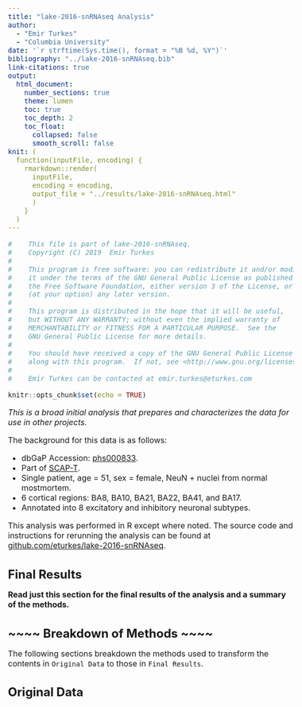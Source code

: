 ```yaml
---
title: "lake-2016-snRNAseq Analysis"
author:
  - "Emir Turkes"
  - "Columbia University"
date: '`r strftime(Sys.time(), format = "%B %d, %Y")`'
bibliography: "../lake-2016-snRNAseq.bib"
link-citations: true
output:
  html_document:
    number_sections: true
    theme: lumen
    toc: true
    toc_depth: 2
    toc_float:
      collapsed: false
      smooth_scroll: false
knit: (
  function(inputFile, encoding) {
    rmarkdown::render(
      inputFile,
      encoding = encoding,
      output_file = "../results/lake-2016-snRNAseq.html"
      )
    }
  )
---
```


```r
#    This file is part of lake-2016-snRNAseq.
#    Copyright (C) 2019  Emir Turkes
#
#    This program is free software: you can redistribute it and/or modify
#    it under the terms of the GNU General Public License as published by
#    the Free Software Foundation, either version 3 of the License, or
#    (at your option) any later version.
#
#    This program is distributed in the hope that it will be useful,
#    but WITHOUT ANY WARRANTY; without even the implied warranty of
#    MERCHANTABILITY or FITNESS FOR A PARTICULAR PURPOSE.  See the
#    GNU General Public License for more details.
#
#    You should have received a copy of the GNU General Public License
#    along with this program.  If not, see <http://www.gnu.org/licenses/>.
#
#    Emir Turkes can be contacted at emir.turkes@eturkes.com

knitr::opts_chunk$set(echo = TRUE)
```

<style type="text/css">

body{ /* Normal  */
  font-size: 16px;
}
h1.title {
  font-size: 35px;
}
h1 { /* Header 1 */
  font-size: 24px;
}
h2 { /* Header 2 */
  font-size: 22px;
}
h3 { /* Header 3 */
  font-size: 20px;
}
.toc-content {
  padding-left: 0px;
  padding-right: 0px;
}
div.tocify {
  width: 100%;
}
.tocify-subheader .tocify-item {
  font-size: 0.95em;
  padding-left: 25px;
  text-indent: 0;
}
.tocify-subheader .tocify-subheader .tocify-item {
  font-size: 0.90em;
  padding-left: 35px;
  text-indent: 0;
}
div.main-container {
  max-width: none;
  width: 100%;
}

</style>

*This is a broad initial analysis that prepares and characterizes the data for use in other projects.*

The background for this data is as follows:

- dbGaP Accession: [phs000833](https://www.ncbi.nlm.nih.gov/projects/gap/cgi-bin/study.cgi?study_id=phs000833.v7.p1).
- Part of [SCAP-T](https://www.scap-t.org/).
- Single patient, age = 51, sex = female, NeuN + nuclei from normal mostmortem.
- 6 cortical regions: BA8, BA10, BA21, BA22, BA41, and BA17.
- Annotated into 8 excitatory and inhibitory neuronal subtypes.

This analysis was performed in R except where noted.
The source code and instructions for rerunning the analysis can be found at [github.com/eturkes/lake-2016-snRNAseq](https://github.com/eturkes/lake-2016-snRNAseq).

# Final Results

**Read just this section for the final results of the analysis and a summary of the methods.**

# ~~~~ Breakdown of Methods ~~~~ {-}

The following sections breakdown the methods used to transform the contents in `Original Data` to those in `Final Results`.

# Original Data
